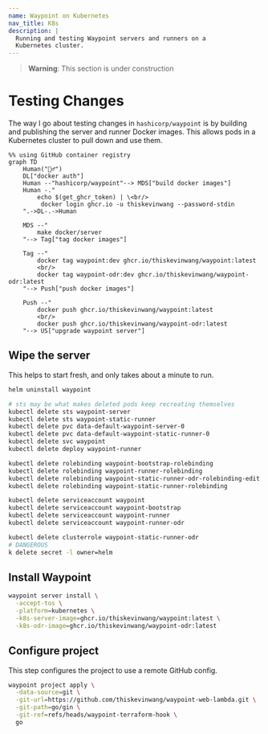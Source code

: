 ```yaml
---
name: Waypoint on Kubernetes
nav_title: K8s
description: |
  Running and testing Waypoint servers and runners on a 
  Kubernetes cluster.
---
```


> **Warning**: This section is under construction

# Testing Changes

The way I go about testing changes in `hashicorp/waypoint` is by building
and publishing the server and runner Docker images. This allows pods in a
Kubernetes cluster to pull down and use them.

```mermaid
%% using GitHub container registry
graph TD
    Human("🙋‍♂️")
    DL["docker auth"]
    Human --"hashicorp/waypoint"--> MDS["build docker images"]
    Human -."
        echo $(get_ghcr_token) | \<br/>
         docker login ghcr.io -u thiskevinwang --password-stdin
    ".->DL-.->Human

    MDS --"
        make docker/server
    "--> Tag["tag docker images"]

    Tag --"
        docker tag waypoint:dev ghcr.io/thiskevinwang/waypoint:latest
        <br/>
        docker tag waypoint-odr:dev ghcr.io/thiskevinwang/waypoint-odr:latest
    "--> Push["push docker images"]

    Push --"
        docker push ghcr.io/thiskevinwang/waypoint:latest
        <br/>
        docker push ghcr.io/thiskevinwang/waypoint-odr:latest
    "--> US["upgrade waypoint server"]
```

## Wipe the server

This helps to start fresh, and only takes about a minute to run.

```bash
helm uninstall waypoint

# sts may be what makes deleted pods keep recreating themselves
kubectl delete sts waypoint-server
kubectl delete sts waypoint-static-runner
kubectl delete pvc data-default-waypoint-server-0
kubectl delete pvc data-default-waypoint-static-runner-0
kubectl delete svc waypoint
kubectl delete deploy waypoint-runner

kubectl delete rolebinding waypoint-bootstrap-rolebinding
kubectl delete rolebinding waypoint-runner-rolebinding
kubectl delete rolebinding waypoint-static-runner-odr-rolebinding-edit
kubectl delete rolebinding waypoint-static-runner-rolebinding

kubectl delete serviceaccount waypoint
kubectl delete serviceaccount waypoint-bootstrap
kubectl delete serviceaccount waypoint-runner
kubectl delete serviceaccount waypoint-runner-odr

kubectl delete clusterrole waypoint-static-runner-odr
# DANGEROUS
k delete secret -l owner=helm
```

## Install Waypoint

```bash
waypoint server install \
  -accept-tos \
  -platform=kubernetes \
  -k8s-server-image=ghcr.io/thiskevinwang/waypoint:latest \
  -k8s-odr-image=ghcr.io/thiskevinwang/waypoint-odr:latest
```

## Configure project

This step configures the project to use a remote GitHub config.

```bash
waypoint project apply \
  -data-source=git \
  -git-url=https://github.com/thiskevinwang/waypoint-web-lambda.git \
  -git-path=go/gin \
  -git-ref=refs/heads/waypoint-terraform-hook \
  go
```
